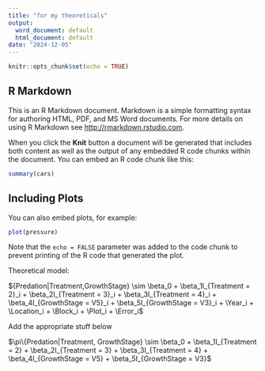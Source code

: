 ```yaml
---
title: "for my theoreticals"
output:
  word_document: default
  html_document: default
date: "2024-12-05"
---
```


```r
knitr::opts_chunk$set(echo = TRUE)
```

## R Markdown

This is an R Markdown document. Markdown is a simple formatting syntax for authoring HTML, PDF, and MS Word documents. For more details on using R Markdown see <http://rmarkdown.rstudio.com>.

When you click the **Knit** button a document will be generated that includes both content as well as the output of any embedded R code chunks within the document. You can embed an R code chunk like this:

```r
summary(cars)
```

## Including Plots

You can also embed plots, for example:

```r
plot(pressure)
```

Note that the `echo = FALSE` parameter was added to the code chunk to prevent printing of the R code that generated the plot.
 
Theoretical model:

${Predation|Treatment,GrowthStage} \sim \beta_0 + \beta_1I_{Treatment = 2}_i +  \beta_2I_{Treatment = 3}_i + \beta_3I_{Treatment = 4}_i + \beta_4I_{GrowthStage = V5}_i + \beta_5I_{GrowthStage = V3}_i + \Year_i + \Location_i + \Block_i + \Plot_i + \Error_i$

Add the appropriate stuff below

$\pi\{Predation|Treatment, GrowthStage} \sim \beta_0 + \beta_1I_{Treatment = 2} + \beta_2I_{Treatment = 3} + \beta_3I_{Treatment = 4} + \beta_4I_{GrowthStage = V5} + \beta_5I_{GrowthStage = V3}$